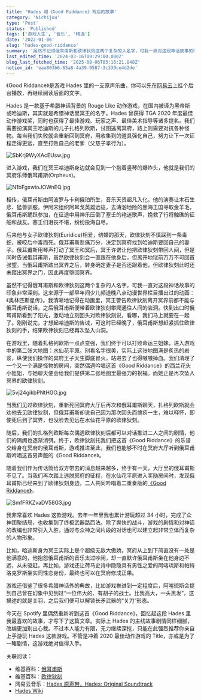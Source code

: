 ```yaml
---
title: 'Hades 和《Good Riddance》背后的故事'
category: 'Nichijou'
type: 'Post'
status: 'Published'
tags: ['游戏人生', '音乐', '精选']
date: '2022-01-06'
slug: 'hades-good-riddance'
summary: '虽然不记得俄耳甫斯和欧律狄刻这两个复杂的人名字，可我一直对这段神话故事的印象非常深刻。'
last_edited_time: '2024-03-16T09:29:00.000Z'
blog_last_fetched_time: '2025-08-06T03:16:21.848Z'
notion_id: 'eaa803b6-85a8-4a39-9587-3c339ce4d2de'
---
```


《Good Riddance》是游戏 Hades 里的一支原声乐曲，你可以先在[网易云](https://music.163.com/song?id=1498595177)上挂个后台播放，再继续阅读后面的文字。

Hades 是一款基于希腊神话背景的 Rouge Like 动作游戏，在国内被译为黑帝斯或哈迪斯，其实就是希腊神话里冥王的名字。Hades 曾获得 TGA 2020 年度最佳动作游戏奖，同时也获得了最佳游戏、玩家之声、最佳美术指导等诸多提名。我们需要扮演冥王哈迪斯的儿子扎格列欧斯，试图逃离冥府，路上则需要对抗各种怪物。每当我们失败就会重新回到冥府，用收集到的道具强化自己，努力让下一次征程走得更远，直至打败自己的老爹（父慈子孝行为）。

![SbKrj9WyXAcEUsw.jpg](https://cdn.sa.net/2024/03/16/SbKrj9WyXAcEUsw.jpg)

进入游戏，我们在冥王哈迪斯身边就会见到一个抱着竖琴的爆炸头，他就是我们的冥府乐师俄耳甫斯(Orpheus)。

![N1bFgxwioJOWnEQ.jpg](https://cdn.sa.net/2024/03/16/N1bFgxwioJOWnEQ.jpg)

相传，俄耳甫斯由阿波罗与卡利俄珀所生，音乐天资超凡入化。他的演奏让木石生悲、猛兽驯服。伊阿宋组织阿耳戈英雄远征，去涛汹地险的黑海王国寻取金羊毛，俄耳甫斯踊跃参加，在征途中用神乐压倒了塞壬的艳迷歌声，挽救了行将触礁的征船和战友。塞壬们沮丧不堪，纷纷投海自尽。

后来他与女子欧律狄刻(Euridice)相爱，结婚的那天，欧律狄刻不慎踩到一条毒蛇，被咬后中毒而死。俄耳甫斯悲痛万分，决定到冥府找到哈迪斯要回自己的妻子。俄耳甫斯用琴声打动了冥王和冥后，冥王许诺让他把欧律狄刻带回人间，但是同时告诫俄耳甫斯，虽然欧律狄刻会一直跟在他身后，但离开地狱前万万不可回首张望。当俄耳甫斯踏出冥界之后，转身确定妻子是否还跟着他，但欧律狄刻此时还未踏出冥界之门，因此再度堕回冥界。

虽然不记得俄耳甫斯和欧律狄刻这两个复杂的人名字，可我一直对这段神话故事的印象非常深刻。这来源于一部早年间少儿频道晚八点动漫世界栏目播出过的动画：《奥林匹斯星传》。我清晰地记得在动画里，冥王警告欧律狄刻离开冥界前都不能与俄耳甫斯说话，之后俄耳甫斯便带着欧律狄刻攀爬通往人间的岩洞。快到出口时俄耳甫斯看到了阳光，激动地立刻回头对欧律狄刻说，看哪，我们马上就要在一起了。刚刚说完，才想起哈迪斯的告诫，可这时已经晚了，俄耳甫斯想赶紧抓住欧律狄刻的手，结果欧律狄刻已经再次坠入山洞。

在游戏里，随着扎格列欧斯一点点变强，我们终于可以打败命运三姐妹，进入游戏中的第二张大地图：水仙花平原。别看名字很美，实际上这张地图满是炙热的岩浆，纵使我们操作的冥府王子天生脚底冒火，站进去了也得嗷嗷掉血。我们清理了一个又一个满是怪物的房间，突然偶遇吟唱这首《Good Riddance》的西兰花头小姐姐，与她聊天便会给我们提供第二张地图里最强力的祝福。而她正是再次坠入冥界的欧律狄刻。

![5vj24gikbPNtHGO.jpg](https://cdn.sa.net/2024/03/16/5vj24gikbPNtHGO.jpg)

当我们见过欧律狄刻，重新死回冥府大厅后再次和俄耳甫斯聊天，扎格列欧斯就会劝他去见欧律狄刻，但俄耳甫斯却说自己因为那次回头而愧疚一生，难以释怀，即使死后到了冥界，也没脸去见远在水仙花平原的欧律狄刻。

随后，我们的扎格列欧斯每次偶遇欧律狄刻后都可以对话推进二人之间的剧情，他们的隔阂也逐渐消弭。终于，欧律狄刻托我们把这首《Good Riddance》的乐谱交给身在冥府的俄耳甫斯，游戏推进至此，我们也能够不时在冥府大厅听到俄耳甫斯吟唱这首男声版的《Good Riddance》。

随着我们作为传话筒给双方带去的消息越来越多，终于有一天，大厅里的俄耳甫斯不见了。当我们再次踏上逃脱冥府的征程，在水仙花平原进入奖励房间时，发现俄耳甫斯已经来到了欧律狄刻身边，二人共同吟唱着二重奏版的[《Good Riddance》](https://music.163.com/song?id=1498591559)。

![SmfFRKZvaDV58G3.jpg](https://cdn.sa.net/2024/03/16/SmfFRKZvaDV58G3.jpg)

我非常喜欢 Hades 这款游戏。去年一年里我也累计游玩超过 34 小时，完成了众神团聚结局，也收集到了终极武器路西法。除了爽快的战斗，游戏的剧情和对神话的改编也非常引入入胜，通过与众神之间片段的对话也可以建立起非常立体而复杂的人物形象。

比如，哈迪斯身为冥王实际上是个超级无敌大傲娇。冥府从上到下简直没有一处是他满意的，他抱怨俄耳甫斯的音乐太过吵闹，却一直默许俄耳甫斯坐在他身边不远，从未驱赶。再比如，游戏还让荷马史诗中隐隐具有男性之爱的阿喀琉斯和帕特洛克罗斯坐实同性恋身份，最终也可以在冥府修成正果。

游戏还借鉴了很多希腊神话外的典故，比如游戏推进到一定程度后，阿喀琉斯会提到自己曾在幻象中见到过“一位伟大的、有胡子的战士。比我高大，一头黑发”，这描述的就是关羽，之后我们便可以解锁长矛武器的“关刀”形态。

今天在 Spotify 里偶然重新听到这首《Good Riddance》，回忆起这段 Hades 里我最喜欢的故事，才写下了这篇文章。实际上 Hades 的主线故事剧情同样细腻，改编更加别出心裁。不过本人能力有限，无力继续深挖，只能在此强烈推荐你亲自上手游玩 Hades 这款游戏。不管是冲着 2020 最佳动作游戏的 Title，亦或是为了一睹剧情，这游戏绝对值得入手。

关联阅读：

- 维基百科：[俄耳甫斯](https://zh.wikipedia.org/wiki/%E4%BF%84%E8%80%B3%E7%94%AB%E6%96%AF)
- 维基百科：[欧律狄刻](https://zh.wikipedia.org/wiki/%E6%AC%A7%E5%BE%8B%E7%8B%84%E5%88%BB)
- 网易云音乐：[Hades 原声带，Hades: Original Soundtrack](https://music.163.com/album?id=98833463)
- [Hades Wiki](https://hades.fandom.com/wiki/Hades_Wiki)
